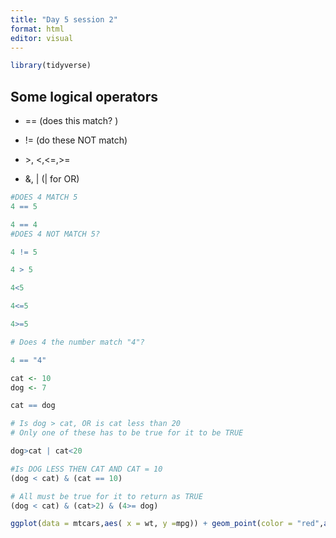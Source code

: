 ```yaml
---
title: "Day 5 session 2"
format: html
editor: visual
---
```


```r
library(tidyverse)
```

## Some logical operators

-   == (does this match? )

-   != (do these NOT match)

-   \>, \<,\<=,\>=

-   &, \| (\| for OR)

```r
#DOES 4 MATCH 5
4 == 5

4 == 4
#DOES 4 NOT MATCH 5?

4 != 5

4 > 5

4<5

4<=5

4>=5

# Does 4 the number match "4"?

4 == "4"

cat <- 10
dog <- 7

cat == dog

# Is dog > cat, OR is cat less than 20
# Only one of these has to be true for it to be TRUE

dog>cat | cat<20

#Is DOG LESS THEN CAT AND CAT = 10
(dog < cat) & (cat == 10)

# All must be true for it to return as TRUE
(dog < cat) & (cat>2) & (4>= dog)
```

```r

ggplot(data = mtcars,aes( x = wt, y =mpg)) + geom_point(color = "red",aes(size = mpg)) + labs(x = "Car Weight(1000 pounds", y = "Gas mileage (mpg)", title = "Car weight efficiency relationship")
```
